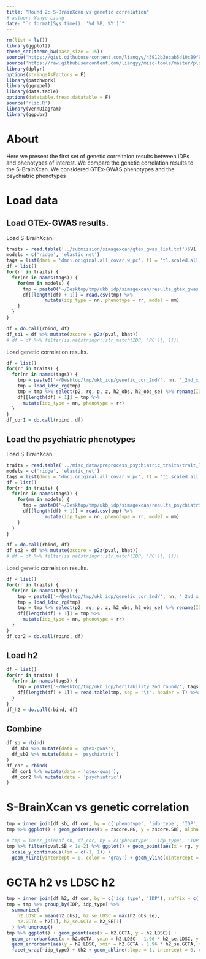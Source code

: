 ```yaml
---
title: "Round 2: S-BrainXcan vs genetic correlation"
# author: Yanyu Liang
date: "`r format(Sys.time(), '%d %B, %Y')`"
---
```


```r
rm(list = ls())
library(ggplot2)
theme_set(theme_bw(base_size = 15))
source('https://gist.githubusercontent.com/liangyy/43912b3ecab5d10c89f9d4b2669871c9/raw/3ca651cfa53ffccb8422f432561138a46e93710f/my_ggplot_theme.R')
source('https://raw.githubusercontent.com/liangyy/misc-tools/master/plot_tool/plot_tools.R')
library(dplyr)
options(stringsAsFactors = F)
library(patchwork)
library(ggrepel)
library(data.table)
options(datatable.fread.datatable = F)
source('rlib.R')
library(VennDiagram)
library(ggpubr)
```

# About

Here we present the first set of genetic correltaion results between IDPs and phenotypes of interest. We compare the genetic correlation results to the S-BrainXcan.
We considered GTEx-GWAS phenotypes and the psychiatric phenotypes

# Load data

## Load GTEx-GWAS results.

Load S-BrainXcan.

```r
traits = read.table('../submission/simagexcan/gtex_gwas_list.txt')$V1
models = c('ridge', 'elastic_net')
tags = list(dmri = 'dmri.original.all_covar.w_pc', t1 = 't1.scaled.all_covar.w_pc')
df = list()
for(rr in traits) {
  for(nn in names(tags)) {
    for(mm in models) {
      tmp = paste0('~/Desktop/tmp/ukb_idp/simagexcan/results_gtex_gwas_2nd/', tags[[nn]], '.gw_', mm, '_beta_x_', rr, '_x_simagexcan.csv')
      df[[length(df) + 1]] = read.csv(tmp) %>% 
              mutate(idp_type = nn, phenotype = rr, model = mm)
    }
  }
}

df = do.call(rbind, df)
df_sb1 = df %>% mutate(zscore = p2z(pval, bhat))
# df = df %>% filter(is.na(stringr::str_match(IDP, 'PC')[, 1]))
```


Load genetic correlation results.

```r
df = list()
for(rr in traits) {
  for(nn in names(tags)) {
    tmp = paste0('~/Desktop/tmp/ukb_idp/genetic_cor_2nd/', nn, '_2nd_x_gtex-gwas_x_', rr, '.ldsc_rg.log')
    tmp = load_ldsc_rg(tmp)
    tmp = tmp %>% select(p2, rg, p, z, h2_obs, h2_obs_se) %>% rename(IDP = p2, pval = p, zscore = z)
    df[[length(df) + 1]] = tmp %>% 
      mutate(idp_type = nn, phenotype = rr)
  }
}
df_cor1 = do.call(rbind, df)
```

## Load the psychiatric phenotypes

Load S-BrainXcan.

```r
traits = read.table('../misc_data/preprocess_psychiatric_traits/trait_list.txt')$V1
models = c('ridge', 'elastic_net')
tags = list(dmri = 'dmri.original.all_covar.w_pc', t1 = 't1.scaled.all_covar.w_pc')
df = list()
for(rr in traits) {
  for(nn in names(tags)) {
    for(mm in models) {
      tmp = paste0('~/Desktop/tmp/ukb_idp/simagexcan/results_psychiatric_2nd/', tags[[nn]], '.gw_', mm, '_beta_x_', rr, '_x_simagexcan.csv')
      df[[length(df) + 1]] = read.csv(tmp) %>% 
              mutate(idp_type = nn, phenotype = rr, model = mm)
    }
  }
}

df = do.call(rbind, df)
df_sb2 = df %>% mutate(zscore = p2z(pval, bhat))
# df = df %>% filter(is.na(stringr::str_match(IDP, 'PC')[, 1]))
```

Load genetic correlation results.

```r
df = list()
for(rr in traits) {
  for(nn in names(tags)) {
    tmp = paste0('~/Desktop/tmp/ukb_idp/genetic_cor_2nd/', nn, '_2nd_x_psychiatric_x_', rr, '.ldsc_rg.log')
    tmp = load_ldsc_rg(tmp)
    tmp = tmp %>% select(p2, rg, p, z, h2_obs, h2_obs_se) %>% rename(IDP = p2, pval = p, zscore = z)
    df[[length(df) + 1]] = tmp %>% 
      mutate(idp_type = nn, phenotype = rr)
  }
}
df_cor2 = do.call(rbind, df)
```

## Load h2

```r
df = list()
for(rr in traits) {
  for(nn in names(tags)) {
    tmp = paste0('~/Desktop/tmp/ukb_idp/heritability_2nd_round/', tags[[nn]], '.tsv.gz')
    df[[length(df) + 1]] = read.table(tmp, sep = '\t', header = T) %>% mutate(idp_type = nn) %>% rename(IDP = phenotype)
  }
}
df_h2 = do.call(rbind, df)
```

## Combine 

```r
df_sb = rbind(
  df_sb1 %>% mutate(data = 'gtex-gwas'), 
  df_sb2 %>% mutate(data = 'psychiatric')
)
df_cor = rbind(
  df_cor1 %>% mutate(data = 'gtex-gwas'), 
  df_cor2 %>% mutate(data = 'psychiatric')
)
```

# S-BrainXcan vs genetic correlation

```r
tmp = inner_join(df_sb, df_cor, by = c('phenotype', 'idp_type', 'IDP', 'data'), suffix = c('.SB', '.RG'))
tmp %>% ggplot() + geom_point(aes(x = zscore.RG, y = zscore.SB), alpha = 0.2) + facet_grid(model~data) + th2 + geom_hline(yintercept = 0, color = 'gray') + geom_vline(xintercept = 0, color = 'gray')
```

```r
# tmp = inner_join(df_sb, df_cor, by = c('phenotype', 'idp_type', 'IDP', 'data'), suffix = c('.SB', '.RG'))
tmp %>% filter(pval.SB < 1e-2) %>% ggplot() + geom_point(aes(x = rg, y = bhat), alpha = 0.2) + facet_grid(model~data) + th2 + 
  scale_y_continuous(lim = c(-1, 1)) +
  geom_hline(yintercept = 0, color = 'gray') + geom_vline(xintercept = 0, color = 'gray')
```

# GCTA h2 vs LDSC h2

```r
tmp = inner_join(df_h2, df_cor, by = c('idp_type', 'IDP'), suffix = c('.GCTA', '.LDSC'))
tmp = tmp %>% group_by(IDP, idp_type) %>% 
  summarize(
    h2.LDSC = mean(h2_obs), h2_se.LDSC = max(h2_obs_se), 
    h2.GCTA = h2[1], h2_se.GCTA = h2_SE[1]
  ) %>% ungroup()
tmp %>% ggplot() + geom_point(aes(x = h2.GCTA, y = h2.LDSC)) + 
  geom_errorbar(aes(x = h2.GCTA, ymin = h2.LDSC - 1.96 * h2_se.LDSC, ymax = h2.LDSC + 1.96 * h2_se.LDSC), alpha = 0.2) + 
  geom_errorbarh(aes(y = h2.LDSC, xmin = h2.GCTA - 1.96 * h2_se.GCTA, xmax = h2.GCTA + 1.96 * h2_se.GCTA), alpha = 0.2) +
  facet_wrap(~idp_type) + th2 + geom_abline(slope = 1, intercept = 0, color = 'gray')
```
